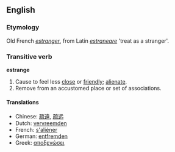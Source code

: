 ==English==
===Etymology===
Old French ''[[estranger]]'', from Latin ''[[estraneare]]'' 'treat as a stranger'.

===Transitive verb===
'''estrange'''

# Cause to feel less [[close]] or [[friendly]]; [[alienate]].
# Remove from an accustomed place or set of associations.

====Translations====
*Chinese: [[疏遠]], [[疏远]]
*Dutch: [[vervreemden]]
*French: [[s'aliéner]]
*German: [[entfremden]]
*Greek: [[αποξενώσει]]